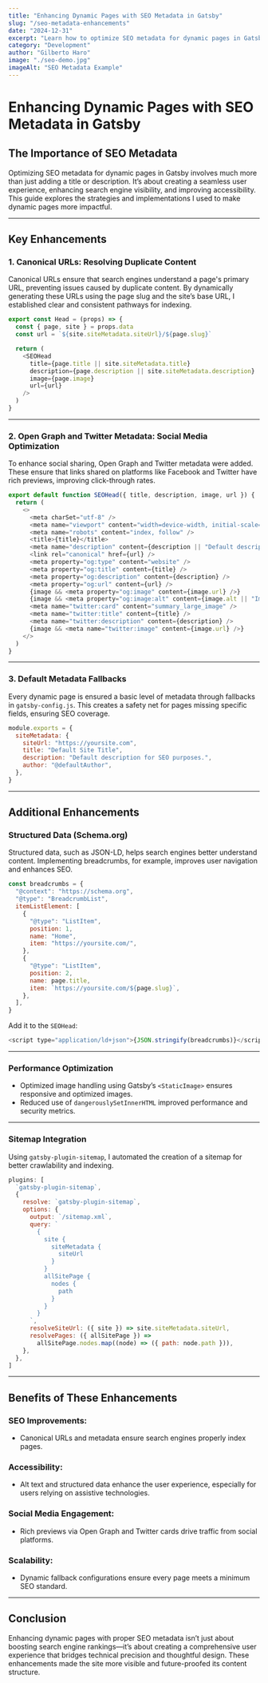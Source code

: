 ```yaml
---
title: "Enhancing Dynamic Pages with SEO Metadata in Gatsby"
slug: "/seo-metadata-enhancements"
date: "2024-12-31"
excerpt: "Learn how to optimize SEO metadata for dynamic pages in Gatsby, including canonical URLs, Open Graph tags, and accessibility improvements."
category: "Development"
author: "Gilberto Haro"
image: "./seo-demo.jpg"
imageAlt: "SEO Metadata Example"
---
```


# Enhancing Dynamic Pages with SEO Metadata in Gatsby

## The Importance of SEO Metadata

Optimizing SEO metadata for dynamic pages in Gatsby involves much more than just adding a title or description. It’s about creating a seamless user experience, enhancing search engine visibility, and improving accessibility. This guide explores the strategies and implementations I used to make dynamic pages more impactful.

---

## Key Enhancements

### 1. Canonical URLs: Resolving Duplicate Content

Canonical URLs ensure that search engines understand a page's primary URL, preventing issues caused by duplicate content. By dynamically generating these URLs using the page slug and the site’s base URL, I established clear and consistent pathways for indexing.

```javascript
export const Head = (props) => {
  const { page, site } = props.data
  const url = `${site.siteMetadata.siteUrl}/${page.slug}`

  return (
    <SEOHead
      title={page.title || site.siteMetadata.title}
      description={page.description || site.siteMetadata.description}
      image={page.image}
      url={url}
    />
  )
}
```

---

### 2. Open Graph and Twitter Metadata: Social Media Optimization

To enhance social sharing, Open Graph and Twitter metadata were added. These ensure that links shared on platforms like Facebook and Twitter have rich previews, improving click-through rates.

```javascript
export default function SEOHead({ title, description, image, url }) {
  return (
    <>
      <meta charSet="utf-8" />
      <meta name="viewport" content="width=device-width, initial-scale=1.0" />
      <meta name="robots" content="index, follow" />
      <title>{title}</title>
      <meta name="description" content={description || "Default description"} />
      <link rel="canonical" href={url} />
      <meta property="og:type" content="website" />
      <meta property="og:title" content={title} />
      <meta property="og:description" content={description} />
      <meta property="og:url" content={url} />
      {image && <meta property="og:image" content={image.url} />}
      {image && <meta property="og:image:alt" content={image.alt || "Image"} />}
      <meta name="twitter:card" content="summary_large_image" />
      <meta name="twitter:title" content={title} />
      <meta name="twitter:description" content={description} />
      {image && <meta name="twitter:image" content={image.url} />}
    </>
  )
}
```

---

### 3. Default Metadata Fallbacks

Every dynamic page is ensured a basic level of metadata through fallbacks in `gatsby-config.js`. This creates a safety net for pages missing specific fields, ensuring SEO coverage.

```javascript
module.exports = {
  siteMetadata: {
    siteUrl: "https://yoursite.com",
    title: "Default Site Title",
    description: "Default description for SEO purposes.",
    author: "@defaultAuthor",
  },
}
```

---

## Additional Enhancements

### Structured Data (Schema.org)

Structured data, such as JSON-LD, helps search engines better understand content. Implementing breadcrumbs, for example, improves user navigation and enhances SEO.

```javascript
const breadcrumbs = {
  "@context": "https://schema.org",
  "@type": "BreadcrumbList",
  itemListElement: [
    {
      "@type": "ListItem",
      position: 1,
      name: "Home",
      item: "https://yoursite.com/",
    },
    {
      "@type": "ListItem",
      position: 2,
      name: page.title,
      item: `https://yoursite.com/${page.slug}`,
    },
  ],
}
```

Add it to the `SEOHead`:

```javascript
<script type="application/ld+json">{JSON.stringify(breadcrumbs)}</script>
```

---

### Performance Optimization

- Optimized image handling using Gatsby’s `<StaticImage>` ensures responsive and optimized images.
- Reduced use of `dangerouslySetInnerHTML` improved performance and security metrics.

---

### Sitemap Integration

Using `gatsby-plugin-sitemap`, I automated the creation of a sitemap for better crawlability and indexing.

```javascript
plugins: [
  `gatsby-plugin-sitemap`,
  {
    resolve: `gatsby-plugin-sitemap`,
    options: {
      output: `/sitemap.xml`,
      query: `
        {
          site {
            siteMetadata {
              siteUrl
            }
          }
          allSitePage {
            nodes {
              path
            }
          }
        }
      `,
      resolveSiteUrl: ({ site }) => site.siteMetadata.siteUrl,
      resolvePages: ({ allSitePage }) =>
        allSitePage.nodes.map((node) => ({ path: node.path })),
    },
  },
]
```

---

## Benefits of These Enhancements

### SEO Improvements:

- Canonical URLs and metadata ensure search engines properly index pages.

### Accessibility:

- Alt text and structured data enhance the user experience, especially for users relying on assistive technologies.

### Social Media Engagement:

- Rich previews via Open Graph and Twitter cards drive traffic from social platforms.

### Scalability:

- Dynamic fallback configurations ensure every page meets a minimum SEO standard.

---

## Conclusion

Enhancing dynamic pages with proper SEO metadata isn’t just about boosting search engine rankings—it’s about creating a comprehensive user experience that bridges technical precision and thoughtful design. These enhancements made the site more visible and future-proofed its content structure.

```

```

